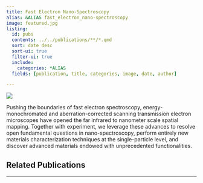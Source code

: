 ```yaml
---
title: Fast Electron Nano-Spectroscopy
alias: &ALIAS fast_electron_nano-spectroscopy
image: featured.jpg
listing:
  id: pubs
  contents: ../../publications/**/*.qmd
  sort: date desc
  sort-ui: true
  filter-ui: true
  include:
    categories: *ALIAS
  fields: [publication, title, categories, image, date, author]

---
```

![](featured.jpg)

Pushing the boundaries of fast electron spectroscopy, energy-monochromated and aberration-corrected scanning transmission electron microscopes have opened the far infrared to nanometer scale spatial mapping. Together with experiment, we leverage these advances to resolve open fundamental questions in nano-spectroscopy, perform entirely new materials characterization techniques at the single-particle level, and discover advanced materials endowed with unprecedented functionalities. 

## Related Publications
<hr>

:::{#pubs}
:::
